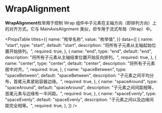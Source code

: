 # WrapAlignment

**WrapAlignment**枚举用于控制 Wrap 组件中子元素在主轴方向（即排列方向）上的对齐方式。它与 MainAxisAlignment 类似，但专用于流式布局（Wrap）中。


<PropsTable
  titles={{
    name: "枚举名称",
    value: "枚举值",
  }}
  data={[
    {
      name: "start",
      type: "start",
      default: "start",
      description: "将所有子元素从主轴起始位置开始排列。",
      required: true,
    },
    {
      name: "end",
      type: "end",
      default: "end",
      description: "将所有子元素从主轴结束位置开始反向排列。",
      required: true,
    },
    {
      name: "center",
      type: "center",
      default: "center",
      description: "将所有子元素居中对齐。",
      required: true,
    },
    {
      name: "spaceBetween",
      type: "spaceBetween",
      default: "spaceBetween",
      description: "子元素之间平均分布，首尾元素紧贴容器边缘。",
      required: true,
    },
    {
      name: "spaceAround",
      type: "spaceAround",
      default: "spaceAround",
      description: "子元素之间间距相等，首尾元素与边缘有一半间距。",
      required: true,
    },
    {
      name: "spaceEvenly",
      type: "spaceEvenly",
      default: "spaceEvenly",
      description: "子元素之间以及边缘间距完全相等。",
      required: true,
    },
  ]}
/>
